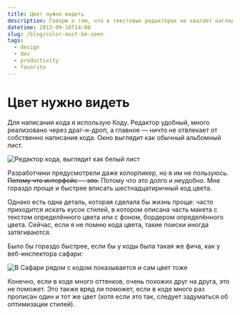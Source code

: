 ```yaml
---
title: Цвет нужно видеть
description: Говорю о том, что в текстовых редакторах не хватает наглядности.
datetime: 2013-09-16T14:00
slug: /blog/color-must-be-seen
tags:
  - design
  - dev
  - productivity
  - favorite
---
```


# Цвет нужно видеть

Для написания кода я использую Коду. Редактор удобный, много реализовано через драг-н-дроп, а главное — ничто не отвлекает от собственно написания кода. Окно выглядит как обычный альбомный лист.

![Редактор кода, выглядит как белый лист](/images/content/color-must-be-seen/coda.jpg)

Разработчики предусмотрели даже колорпикер, но я им не пользуюсь. ~~Потому что интерфейс — зло.~~ Потому что это долго и неудобно. Мне гораздо проще и быстрее вписать шестнадцатиричный код цвета.

Однако есть одна деталь, которая сделала бы жизнь проще: часто приходится искать кусок стилей, в котором описана часть макета с текстом определённого цвета или с фоном, бордером определённого цвета. Сейчас, если я не помню кода цвета, такие поиски иногда затягиваются.

Было бы гораздо быстрее, если бы у коды была такая же фича, как у веб-инспектора сафари:

![В Сафари рядом с кодом показывается и сам цвет тоже](/images/content/color-must-be-seen/safari.jpg)

Конечно, если в коде много оттенков, очень похожих друг на друга, это не поможет. Это также вряд ли поможет, если в коде много раз прописан один и тот же цвет (хотя если это так, следует задуматься об оптимизации стилей).
